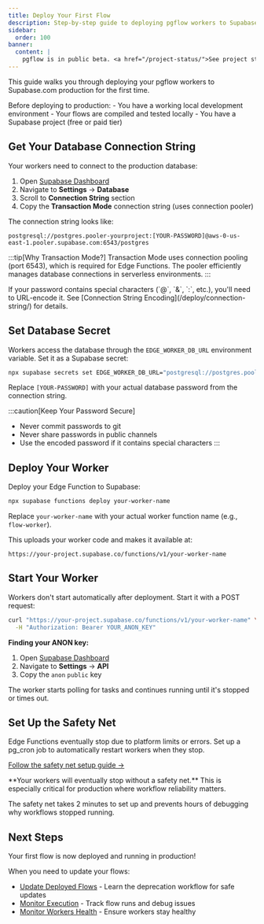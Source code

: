 ```yaml
---
title: Deploy Your First Flow
description: Step-by-step guide to deploying pgflow workers to Supabase.com production for the first time
sidebar:
  order: 100
banner:
  content: |
    pgflow is in public beta. <a href="/project-status/">See project status</a> for production readiness details.
---
```



This guide walks you through deploying your pgflow workers to Supabase.com production for the first time.

<Aside type="caution" title="Prerequisites">
Before deploying to production:
- You have a working local development environment
- Your flows are compiled and tested locally
- You have a Supabase project (free or paid tier)
</Aside>

## Get Your Database Connection String

Your workers need to connect to the production database:

1. Open [Supabase Dashboard](https://supabase.com/dashboard)
2. Navigate to **Settings** → **Database**
3. Scroll to **Connection String** section
4. Copy the **Transaction Mode** connection string (uses connection pooler)

The connection string looks like:
```
postgresql://postgres.pooler-yourproject:[YOUR-PASSWORD]@aws-0-us-east-1.pooler.supabase.com:6543/postgres
```

:::tip[Why Transaction Mode?]
Transaction Mode uses connection pooling (port 6543), which is required for Edge Functions. The pooler efficiently manages database connections in serverless environments.
:::

<Aside type="note" title="Special Characters in Password">
If your password contains special characters (`@`, `&`, `:`, etc.), you'll need to URL-encode it. See [Connection String Encoding](/deploy/connection-string/) for details.
</Aside>

## Set Database Secret

Workers access the database through the `EDGE_WORKER_DB_URL` environment variable. Set it as a Supabase secret:

```bash frame="none"
npx supabase secrets set EDGE_WORKER_DB_URL="postgresql://postgres.pooler-yourproject:[YOUR-PASSWORD]@aws-0-us-east-1.pooler.supabase.com:6543/postgres"
```

Replace `[YOUR-PASSWORD]` with your actual database password from the connection string.

:::caution[Keep Your Password Secure]
- Never commit passwords to git
- Never share passwords in public channels
- Use the encoded password if it contains special characters
:::

## Deploy Your Worker

Deploy your Edge Function to Supabase:

```bash frame="none"
npx supabase functions deploy your-worker-name
```

Replace `your-worker-name` with your actual worker function name (e.g., `flow-worker`).

This uploads your worker code and makes it available at:
```
https://your-project.supabase.co/functions/v1/your-worker-name
```

## Start Your Worker

Workers don't start automatically after deployment. Start it with a POST request:

```bash frame="none"
curl "https://your-project.supabase.co/functions/v1/your-worker-name" \
  -H "Authorization: Bearer YOUR_ANON_KEY"
```

**Finding your ANON key:**
1. Open [Supabase Dashboard](https://supabase.com/dashboard)
2. Navigate to **Settings** → **API**
3. Copy the `anon` `public` key

The worker starts polling for tasks and continues running until it's stopped or times out.

## Set Up the Safety Net

Edge Functions eventually stop due to platform limits or errors. Set up a pg_cron job to automatically restart workers when they stop.

[Follow the safety net setup guide →](/deploy/supabase/keep-workers-running/)

<Aside type="danger" title="Don't Skip This Step">
**Your workers will eventually stop without a safety net.** This is especially critical for production where workflow reliability matters.

The safety net takes 2 minutes to set up and prevents hours of debugging why workflows stopped running.
</Aside>

## Next Steps

Your first flow is now deployed and running in production!

When you need to update your flows:
- [Update Deployed Flows](/deploy/supabase/update-deployed-flows/) - Learn the deprecation workflow for safe updates
- [Monitor Execution](/deploy/monitor-execution/) - Track flow runs and debug issues
- [Monitor Workers Health](/deploy/monitor-workers-health/) - Ensure workers stay healthy
